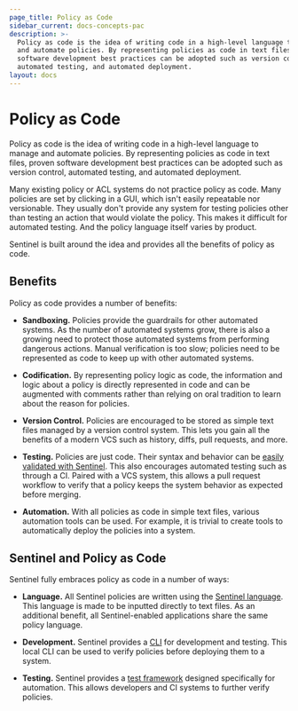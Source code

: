 ```yaml
---
page_title: Policy as Code
sidebar_current: docs-concepts-pac
description: >-
  Policy as code is the idea of writing code in a high-level language to manage
  and automate policies. By representing policies as code in text files, proven
  software development best practices can be adopted such as version control,
  automated testing, and automated deployment.
layout: docs
---
```


# Policy as Code

Policy as code is the idea of writing code in a high-level language to
manage and automate policies. By representing policies as code in text files,
proven software development best practices can be adopted such as version
control, automated testing, and automated deployment.

Many existing policy or ACL systems do not practice policy as code. Many
policies are set by clicking in a GUI, which isn't easily repeatable nor
versionable. They usually don't provide any system for testing policies
other than testing an action that would violate the policy. This makes it
difficult for automated testing. And the policy language itself varies by
product.

Sentinel is built around the idea and provides all the benefits of policy as code.

## Benefits

Policy as code provides a number of benefits:

- **Sandboxing.** Policies provide the guardrails for other automated systems.
  As the number of automated systems grow, there is also a growing need to
  protect those automated systems from performing dangerous actions. Manual
  verification is too slow; policies need to be represented as code to
  keep up with other automated systems.

- **Codification.** By representing policy logic as code, the information
  and logic about a policy is directly represented in code and can be augmented
  with comments rather than relying on oral tradition to learn about the
  reason for policies.

- **Version Control.** Policies are encouraged to be stored as simple text
  files managed by a version control system. This lets you gain all the
  benefits of a modern VCS such as history, diffs, pull requests, and more.

- **Testing.** Policies are just code. Their syntax and behavior can be
  [easily validated with Sentinel](/sentinel/commands/test). This also encourages
  automated testing such as through a CI. Paired with a VCS system, this
  allows a pull request workflow to verify that a policy keeps the system
  behavior as expected before merging.

- **Automation.** With all policies as code in simple text files, various
  automation tools can be used. For example, it is trivial to create tools
  to automatically deploy the policies into a system.

## Sentinel and Policy as Code

Sentinel fully embraces policy as code in a number of ways:

- **Language.** All Sentinel policies are written using the
  [Sentinel language](/sentinel/concepts/language). This language is
  made to be inputted directly to text files. As an additional benefit,
  all Sentinel-enabled applications share the same policy language.

- **Development.** Sentinel provides a [CLI](/sentinel/commands)
  for development and testing. This local CLI can be used to verify policies
  before deploying them to a system.

- **Testing.** Sentinel provides a [test framework](/sentinel/commands/test)
  designed specifically for automation. This allows developers and CI systems
  to further verify policies.
